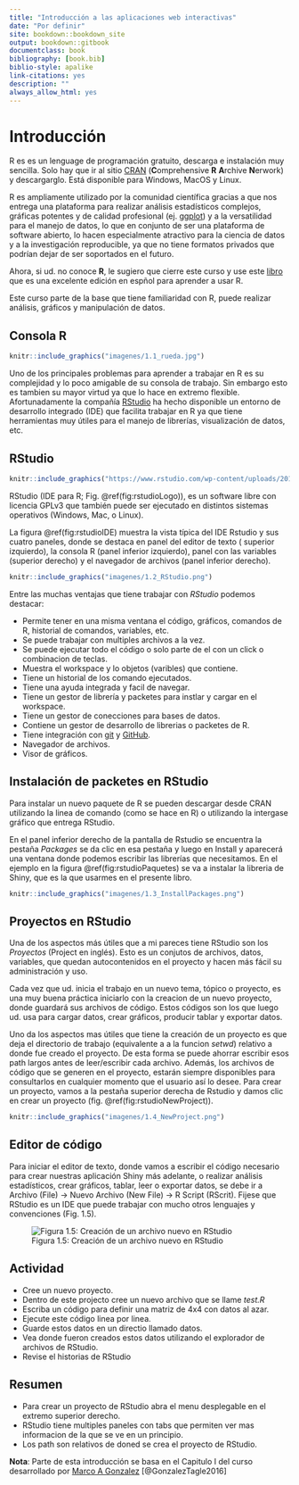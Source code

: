 ```yaml
--- 
title: "Introducción a las aplicaciones web interactivas"
date: "Por definir"
site: bookdown::bookdown_site
output: bookdown::gitbook
documentclass: book
bibliography: [book.bib]
biblio-style: apalike
link-citations: yes
description: ""
always_allow_html: yes
---
```



# Introducción

R es es un lenguage de programación gratuito, descarga e instalación muy sencilla. Solo hay que ir al sitio
[CRAN](ttp://cran.r-project.org){taget=_new} (**C**omprehensive **R** **A**rchive **N**erwork) y descargarglo. Está disponible
para Windows, MacOS y Linux. 

R es ampliamente utilizado por la comunidad científica gracias a que nos entrega una plataforma para realizar análisis 
estadísticos complejos, gráficas potentes y de calidad profesional (ej. [ggplot](https://ggplot2.tidyverse.org/){target=_new}) y a la 
versatilidad para el manejo de datos, lo que en conjunto de ser una plataforma de software abierto, lo hacen especialmente 
atractivo para la ciencia de datos y a la investigación reproducible, ya que no tiene formatos privados que podrían dejar de 
ser soportados en el futuro. 

Ahora, si ud. no conoce **R**, le sugiero que cierre este curso y use este [libro](https://es.r4ds.hadley.nz/?fbclid=IwAR1DDPfhmrCdxkca5OqQa1D7hA5BBzzJVpKTjB62KbgtEFcxweJAmGPlKeY#) que es una excelente 
edición en espñol para aprender a usar R.

Este curso parte de la base que tiene familiaridad con R, puede realizar análisis, gráficos y manipulación de datos. 


## Consola R

```r
knitr::include_graphics("imagenes/1.1_rueda.jpg")
```

Uno de los principales problemas para aprender a trabajar en R es su complejidad y lo poco amigable de su consola
de trabajo. Sin embargo esto es tambien su mayor virtud ya que lo hace en extremo flexible. Afortunadamente la compañía
[RStudio](http://www.rstudio.com){target=_new} ha hecho disponible un entorno de desarrollo integrado (IDE) que facilita
trabajar en R ya que tiene herramientas muy útiles para el manejo de librerías, visualización de datos, etc.

## RStudio

```r
knitr::include_graphics("https://www.rstudio.com/wp-content/uploads/2019/03/RStudio-Logo-Blue-Gray-125.png")
```

RStudio (IDE para R; Fig. \@ref(fig:rstudioLogo)), es un software libre con licencia GPLv3 que también puede ser ejecutado
en distintos sistemas operativos (Windows, Mac, o Linux). 

La figura \@ref(fig:rstudioIDE) muestra la vista típica del IDE Rstudio y sus cuatro paneles, donde se destaca en panel del 
editor de texto ( superior izquierdo), la consola R (panel inferior izquierdo), panel con las variables (superior derecho) y 
el navegador de archivos (panel inferior derecho).

```r
knitr::include_graphics("imagenes/1.2_RStudio.png")
```

Entre las muchas ventajas que tiene trabajar con _RStudio_ podemos destacar:

- Permite tener en una misma ventana el código, gráficos, comandos de R, historial de comandos, variables, etc.
- Se puede trabajar con multiples archivos a la vez.
- Se puede ejecutar todo el código o solo parte de el con un click o combinacion de teclas. 
- Muestra el workspace y lo objetos (varibles) que contiene.
- Tiene un historial de los comando ejecutados. 
- Tiene una ayuda integrada y facil de navegar.
- Tiene un gestor de librería y packetes para instlar y cargar en el workspace.
- Tiene un gestor de conecciones para bases de datos.
- Contiene un gestor de desarrollo de librerias o packetes de R.
- Tiene integración con [git](https://git-scm.com/){target=_new} y [GitHub](https://github.com/){target=_new}.
- Navegador de archivos.
- Visor de gráficos.


## Instalación de packetes en RStudio

Para instalar un nuevo paquete de R se pueden descargar desde CRAN utilizando la linea de comando (como se hace en R) o utilizando la intergase gráfico que entrega RStudio.

En el panel inferior derecho de la pantalla de Rstudio se encuentra la pestaña _Packages_ se da clic en esa pestaña y luego en Install y aparecerá una ventana donde podemos escribir las librerías que necesitamos. En el ejemplo en la figura \@ref(fig:rstudioPaquetes) se va a instalar la libreria de Shiny, que es la que usarmes en el presente libro.


```r
knitr::include_graphics("imagenes/1.3_InstallPackages.png")
```

## Proyectos en RStudio

Una de los aspectos más útiles que a mi pareces tiene RStudio son los _Proyectos_ (Project en inglés). Esto es un conjutos de
archivos, datos, variables, que quedan autocontenidos en el proyecto y hacen más fácil su administración y uso. 

Cada vez que ud. inicia el trabajo en un nuevo tema, tópico o proyecto, es una muy buena práctica iniciarlo con la creacion de un nuevo proyecto, donde guardará sus archivos de código. Estos códigos son los que luego ud. usa para cargar datos, crear gráficos, producir tablar y exportar datos.

Uno da los aspectos mas útiles que tiene la creación de un proyecto es que deja el directorio de trabajo (equivalente a
a la funcion _setwd_) relativo a donde fue creado el proyecto. De esta forma se puede ahorrar escribir esos path largos antes
de leer/escribir cada archivo. Además, los archivos de código que se generen en el proyecto, estarán siempre disponibles para consultarlos en cualquier momento que el usuario así lo desee. Para crear un proyecto, vamos a la pestaña superior derecha de Rstudio y damos clic en crear un proyecto (fig. \@ref(fig:rstudioNewProject)).

```r
knitr::include_graphics("imagenes/1.4_NewProject.png")
```

## Editor de código

Para iniciar el editor de texto, donde vamos a escribir el código necesario para crear nuestras aplicación Shiny más adelante, o
realizar análisis estadísticos, crear gráficos, tablar, leer o exportar datos, se debe ir a Archivo (File) -> Nuevo Archivo (New File) -> R Script (RScrit). Fijese que RStudio es un IDE que puede trabajar con mucho otros lenguajes y convenciones (Fig. 1.5).

![Figura 1.5: Creación de un archivo nuevo en RStudio](imagenes/1.5_NewFile.png)


## Actividad

- Cree un nuevo proyecto.
- Dentro de este projecto cree un nuevo archivo que se llame _test.R_ 
- Escriba un código para definir una matriz de 4x4 con datos al azar.
- Ejecute este código linea por linea.
- Guarde estos datos en un directio llamado datos.
- Vea donde fueron creados estos datos utilizando el explorador de archivos de RStudio.
- Revise el historias de RStudio


## Resumen

- Para crear un proyecto de RStudio abra el menu desplegable en el extremo superior derecho.
- RStudio tiene multiples paneles con tabs que permiten ver mas informacion de la que se ve en un principio.
- Los path son relativos de doned se crea el proyecto de RStudio.


**Nota**: Parte de esta introducción se basa en el Capitulo I del curso desarrollado por [Marco A Gonzalez](https://rstudio-pubs-static.s3.amazonaws.com/195980_3f4cd84bc3ca434daeec55c6c211d13e.html){target=_new} [@GonzalezTagle2016]
